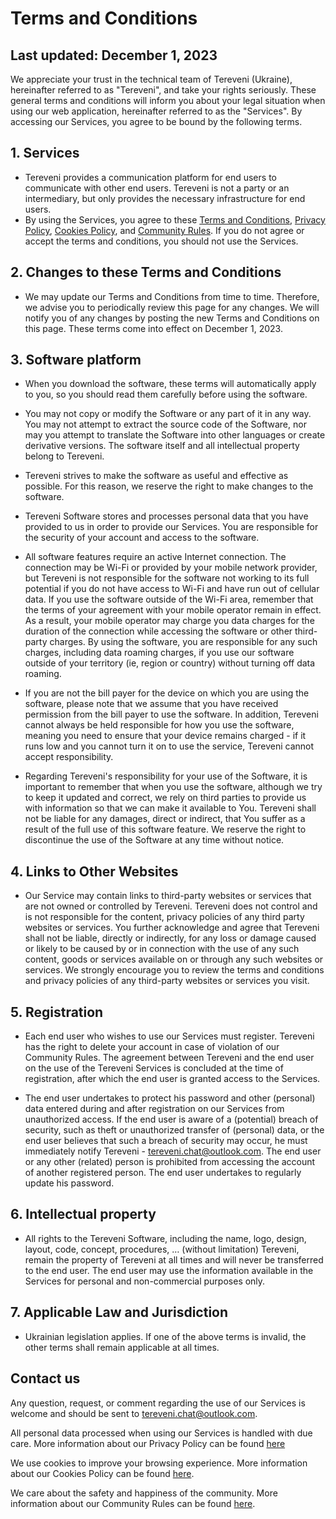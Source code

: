 # Terms and Conditions

## Last updated: December 1, 2023

We appreciate your trust in the technical team of Tereveni (Ukraine), hereinafter referred to as "Tereveni", and take your rights seriously. These general terms and conditions will inform you about your legal situation when using our web application, hereinafter referred to as the "Services". By accessing our Services, you agree to be bound by the following terms.

## 1. Services

  - Tereveni provides a communication platform for end users to communicate with other end users. Tereveni is not a party or an intermediary, but only provides the necessary infrastructure for end users.
  - By using the Services, you agree to these [Terms and Conditions](), [Privacy Policy](/en/privacy-policy), [Cookies Policy](/en/cookies-policy), and [Community Rules](/en/community-rules). If you do not agree or accept the terms and conditions, you should not use the Services.
 
## 2. Changes to these Terms and Conditions
  - We may update our Terms and Conditions from time to time. Therefore, we advise you to periodically review this page for any changes. We will notify you of any changes by posting the new Terms and Conditions on this page. These terms come into effect on December 1, 2023.
  
## 3. Software platform
  - When you download the software, these terms will automatically apply to you, so you should read them carefully before using the software.

  - You may not copy or modify the Software or any part of it in any way. You may not attempt to extract the source code of the Software, nor may you attempt to translate the Software into other languages or create derivative versions. The software itself and all intellectual property belong to Tereveni.

  - Tereveni strives to make the software as useful and effective as possible. For this reason, we reserve the right to make changes to the software.

  - Tereveni Software stores and processes personal data that you have provided to us in order to provide our Services. You are responsible for the security of your account and access to the software.

  - All software features require an active Internet connection. The connection may be Wi-Fi or provided by your mobile network provider, but Tereveni is not responsible for the software not working to its full potential if you do not have access to Wi-Fi and have run out of cellular data. If you use the software outside of the Wi-Fi area, remember that the terms of your agreement with your mobile operator remain in effect. As a result, your mobile operator may charge you data charges for the duration of the connection while accessing the software or other third-party charges. By using the software, you are responsible for any such charges, including data roaming charges, if you use our software outside of your territory (ie, region or country) without turning off data roaming.

  - If you are not the bill payer for the device on which you are using the software, please note that we assume that you have received permission from the bill payer to use the software. In addition, Tereveni cannot always be held responsible for how you use the software, meaning you need to ensure that your device remains charged - if it runs low and you cannot turn it on to use the service, Tereveni cannot accept responsibility.
  
  - Regarding Tereveni's responsibility for your use of the Software, it is important to remember that when you use the software, although we try to keep it updated and correct, we rely on third parties to provide us with information so that we can make it available to You. Tereveni shall not be liable for any damages, direct or indirect, that You suffer as a result of the full use of this software feature. We reserve the right to discontinue the use of the Software at any time without notice.
  
## 4. Links to Other Websites

  - Our Service may contain links to third-party websites or services that are not owned or controlled by Tereveni. Tereveni does not control and is not responsible for the content, privacy policies of any third party websites or services. You further acknowledge and agree that Tereveni shall not be liable, directly or indirectly, for any loss or damage caused or likely to be caused by or in connection with the use of any such content, goods or services available on or through any such websites or services. We strongly encourage you to review the terms and conditions and privacy policies of any third-party websites or services you visit.

## 5. Registration

  - Each end user who wishes to use our Services must register. Tereveni has the right to delete your account in case of violation of our Community Rules. The agreement between Tereveni and the end user on the use of the Tereveni Services is concluded at the time of registration, after which the end user is granted access to the Services.

  - The end user undertakes to protect his password and other (personal) data entered during and after registration on our Services from unauthorized access. If the end user is aware of a (potential) breach of security, such as theft or unauthorized transfer of (personal) data, or the end user believes that such a breach of security may occur, he must immediately notify Tereveni - [tereveni.chat@outlook.com](mailto:tereveni.chat@outlook.com). The end user or any other (related) person is prohibited from accessing the account of another registered person. The end user undertakes to regularly update his password.
  
## 6. Intellectual property
  
  - All rights to the Tereveni Software, including the name, logo, design, layout, code, concept, procedures, … (without limitation) Tereveni, remain the property of Tereveni at all times and will never be transferred to the end user. The end user may use the information available in the Services for personal and non-commercial purposes only.
 
## 7. Applicable Law and Jurisdiction
  
  - Ukrainian legislation applies. If one of the above terms is invalid, the other terms shall remain applicable at all times.
  
## Contact us

  Any question, request, or comment regarding the use of our Services is welcome and should be sent to [tereveni.chat@outlook.com](mailto:tereveni.chat@outlook.com).

  All personal data processed when using our Services is handled with due care. More information about our Privacy Policy can be found [here](/en/privacy-policy)

  We use cookies to improve your browsing experience. More information about our Cookies Policy can be found [here](/en/cookies-policy).

  We care about the safety and happiness of the community. More information about our Community Rules can be found [here](/en/community-rules).
